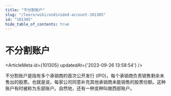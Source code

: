 ```yaml
---
title: "不分割账户"
slug: "/learn/wiki/undivided-account-101305"
id: "101305"
hide_table_of_contents: true
---
```



# 不分割账户

<ArticleMeta id={101305} updatedAt={'2023-09-26 13:58:54'} />
<div className='border-solid border-b border-t-0 my-4 border-[var(--ifm-color-gray-300)]' />

不分割账户是指有多个承销商的首次公开发行 (IPO)，每个承销商负责销售剩余未售出的股票。也就是说，每家公司同意补充其他承销商未能销售的股票份额。这种账户有时被称为东部账户。自然地，还有一种变种叫做西部账户。

